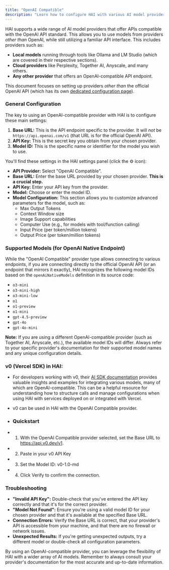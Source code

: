 ```yaml
---
title: "OpenAI Compatible"
description: "Learn how to configure HAI with various AI model providers that offer OpenAI-compatible APIs."
---
```


HAI supports a wide range of AI model providers that offer APIs compatible with the OpenAI API standard. This allows you to use models from providers _other than_ OpenAI, while still utilizing a familiar API interface. This includes providers such as:

- **Local models** running through tools like Ollama and LM Studio (which are covered in their respective sections).
- **Cloud providers** like Perplexity, Together AI, Anyscale, and many others.
- **Any other provider** that offers an OpenAI-compatible API endpoint.

This document focuses on setting up providers _other than_ the official OpenAI API (which has its own [dedicated configuration page](/provider-config/openai)).

### General Configuration

The key to using an OpenAI-compatible provider with HAI is to configure these main settings:

1.  **Base URL:** This is the API endpoint specific to the provider. It will _not_ be `https://api.openai.com/v1` (that URL is for the official OpenAI API).
2.  **API Key:** This is the secret key you obtain from your chosen provider.
3.  **Model ID:** This is the specific name or identifier for the model you wish to use.

You'll find these settings in the HAI settings panel (click the ⚙️ icon):

- **API Provider:** Select "OpenAI Compatible".
- **Base URL:** Enter the base URL provided by your chosen provider. **This is a crucial step.**
- **API Key:** Enter your API key from the provider.
- **Model:** Choose or enter the model ID.
- **Model Configuration:** This section allows you to customize advanced parameters for the model, such as:
    - Max Output Tokens
    - Context Window size
    - Image Support capabilities
    - Computer Use (e.g., for models with tool/function calling)
    - Input Price (per token/million tokens)
    - Output Price (per token/million tokens)

### Supported Models (for OpenAI Native Endpoint)

While the "OpenAI Compatible" provider type allows connecting to various endpoints, if you are connecting directly to the official OpenAI API (or an endpoint that mirrors it exactly), HAI recognizes the following model IDs based on the `openAiNativeModels` definition in its source code:

- `o3-mini`
- `o3-mini-high`
- `o3-mini-low`
- `o1`
- `o1-preview`
- `o1-mini`
- `gpt-4.5-preview`
- `gpt-4o`
- `gpt-4o-mini`

**Note:** If you are using a different OpenAI-compatible provider (such as Together AI, Anyscale, etc.), the available model IDs will differ. Always refer to your specific provider's documentation for their supported model names and any unique configuration details.

### v0 (Vercel SDK) in HAI:

- For developers working with v0, their [AI SDK documentation](https://vercel.com/docs/v0/cline) provides valuable insights and examples for integrating various models, many of which are OpenAI-compatible. This can be a helpful resource for understanding how to structure calls and manage configurations when using HAI with services deployed on or integrated with Vercel.

- v0 can be used in HAI with the OpenAI Compatible provider.

- ### Quickstart

-   1. With the OpenAI Compatible provider selected, set the Base URL to https://api.v0.dev/v1.
-   2. Paste in your v0 API Key
-   3. Set the Model ID: v0-1.0-md
-   4. Click Verify to confirm the connection.

### Troubleshooting

- **"Invalid API Key":** Double-check that you've entered the API key correctly and that it's for the correct provider.
- **"Model Not Found":** Ensure you're using a valid model ID for your chosen provider and that it's available at the specified Base URL.
- **Connection Errors:** Verify the Base URL is correct, that your provider's API is accessible from your machine, and that there are no firewall or network issues.
- **Unexpected Results:** If you're getting unexpected outputs, try a different model or double-check all configuration parameters.

By using an OpenAI-compatible provider, you can leverage the flexibility of HAI with a wider array of AI models. Remember to always consult your provider's documentation for the most accurate and up-to-date information.
